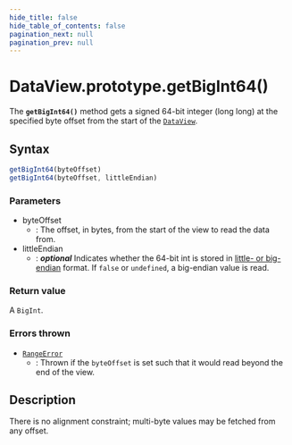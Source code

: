 ```yaml
---
hide_title: false
hide_table_of_contents: false
pagination_next: null
pagination_prev: null
---
```

# DataView.prototype.getBigInt64()

The **`getBigInt64()`** method gets a signed 64-bit integer
(long long) at the specified byte offset from the start of the [`DataView`](../../../globals/DataView/DataView.md).

## Syntax

```js
getBigInt64(byteOffset)
getBigInt64(byteOffset, littleEndian)
```

### Parameters

- byteOffset
  - : The offset, in bytes, from the start of the view to read the data from.
- littleEndian
  - : _**optional**_ Indicates whether the 64-bit int is stored in [little- or big-endian](https://developer.mozilla.org/docs/Glossary/Endianness) format. If
    `false` or `undefined`, a big-endian value is read.

### Return value

A `BigInt`.

### Errors thrown

- [`RangeError`](../../RangeError/RangeError.md)
  - : Thrown if the `byteOffset` is set such that it would read beyond the end
    of the view.

## Description

There is no alignment constraint; multi-byte values may be fetched from any offset.
